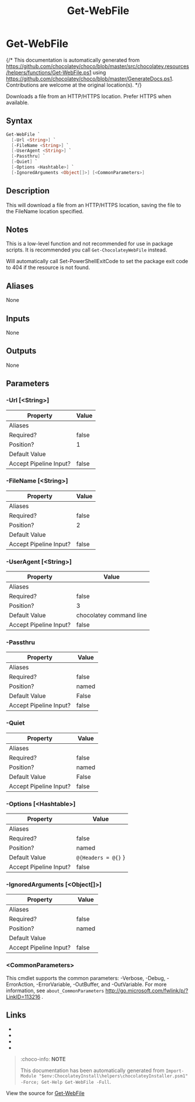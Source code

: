 ﻿---
order: 160
xref: get-webfile
title: Get-WebFile
description: Information on Get-WebFile function
---

# Get-WebFile

{/* This documentation is automatically generated from https://github.com/chocolatey/choco/blob/master/src/chocolatey.resources/helpers/functions/Get-WebFile.ps1 using https://github.com/chocolatey/choco/blob/master/GenerateDocs.ps1. Contributions are welcome at the original location(s). */}

Downloads a file from an HTTP/HTTPS location. Prefer HTTPS when
available.

## Syntax

~~~powershell
Get-WebFile `
  [-Url <String>] `
  [-FileName <String>] `
  [-UserAgent <String>] `
  [-Passthru] `
  [-Quiet] `
  [-Options <Hashtable>] `
  [-IgnoredArguments <Object[]>] [<CommonParameters>]
~~~

## Description

This will download a file from an HTTP/HTTPS location, saving the file
to the FileName location specified.

## Notes

This is a low-level function and not recommended for use in package
scripts. It is recommended you call `Get-ChocolateyWebFile` instead.

Will automatically call Set-PowerShellExitCode to set the package exit
code to 404 if the resource is not found.

## Aliases

None

## Inputs

None

## Outputs

None

## Parameters

###  -Url [&lt;String&gt;]
Property               | Value
---------------------- | -----
Aliases                | 
Required?              | false
Position?              | 1
Default Value          | 
Accept Pipeline Input? | false
 
###  -FileName [&lt;String&gt;]
Property               | Value
---------------------- | -----
Aliases                | 
Required?              | false
Position?              | 2
Default Value          | 
Accept Pipeline Input? | false
 
###  -UserAgent [&lt;String&gt;]
Property               | Value
---------------------- | -----------------------
Aliases                | 
Required?              | false
Position?              | 3
Default Value          | chocolatey command line
Accept Pipeline Input? | false
 
###  -Passthru
Property               | Value
---------------------- | -----
Aliases                | 
Required?              | false
Position?              | named
Default Value          | False
Accept Pipeline Input? | false
 
###  -Quiet
Property               | Value
---------------------- | -----
Aliases                | 
Required?              | false
Position?              | named
Default Value          | False
Accept Pipeline Input? | false
 
###  -Options [&lt;Hashtable&gt;]
Property               | Value
---------------------- | -------------------
Aliases                | 
Required?              | false
Position?              | named
Default Value          | `@{Headers = @{}` }
Accept Pipeline Input? | false
 
###  -IgnoredArguments [&lt;Object[]&gt;]
Property               | Value
---------------------- | -----
Aliases                | 
Required?              | false
Position?              | named
Default Value          | 
Accept Pipeline Input? | false
 
### &lt;CommonParameters&gt;

This cmdlet supports the common parameters: -Verbose, -Debug, -ErrorAction, -ErrorVariable, -OutBuffer, and -OutVariable. For more information, see `about_CommonParameters` http://go.microsoft.com/fwlink/p/?LinkID=113216 .


## Links

 * <Xref title='Get-ChocolateyWebFile' value='get-chocolateywebfile' />
 * <Xref title='Get-FtpFile' value='get-ftpfile' />
 * <Xref title='Get-WebHeaders' value='get-webheaders' />
 * <Xref title='Get-WebFileName' value='get-webfilename' />


<Xref title="Function Reference" value="powershell-reference" />

> :choco-info: **NOTE**
>
> This documentation has been automatically generated from `Import-Module "$env:ChocolateyInstall\helpers\chocolateyInstaller.psm1" -Force; Get-Help Get-WebFile -Full`.

View the source for [Get-WebFile](https://github.com/chocolatey/choco/blob/master/src/chocolatey.resources/helpers/functions/Get-WebFile.ps1)

